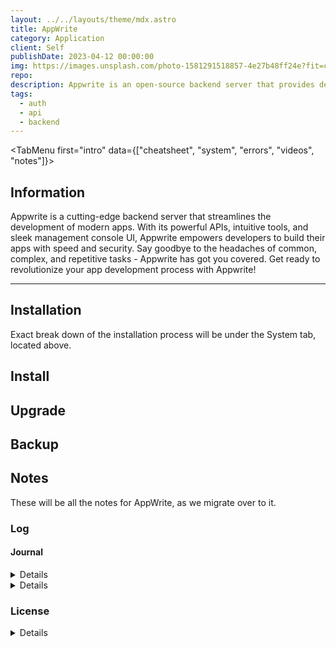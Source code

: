 ```yaml
---
layout: ../../layouts/theme/mdx.astro
title: AppWrite
category: Application
client: Self
publishDate: 2023-04-12 00:00:00
img: https://images.unsplash.com/photo-1581291518857-4e27b48ff24e?fit=crop&w=1400&h=700&q=75
repo:
description: Appwrite is an open-source backend server that provides developers with core APIs to build applications. It is self-hosted and can run on any operating system. Appwrite aims to simplify backend development for developers.
tags:
  - auth
  - api
  - backend
---
```



<TabMenu first="intro" data={["cheatsheet", "system", "errors", "videos", "notes"]}>

<TabData tail="block" data="intro">

## Information

Appwrite is a cutting-edge backend server that streamlines the development of modern apps. 
With its powerful APIs, intuitive tools, and sleek management console UI, Appwrite empowers developers to build their apps with speed and security. 
Say goodbye to the headaches of common, complex, and repetitive tasks - Appwrite has got you covered. 
Get ready to revolutionize your app development process with Appwrite!

---

## Installation

Exact break down of the installation process will be under the System tab, located above.

</TabData>


<TabData data="cheatsheet">

</TabData>

<TabData data="system">

## Install

## Upgrade

## Backup

</TabData>

<TabData data="errors">

</TabData>

<TabData data="videos">
</TabData>


<TabData data="notes">

## Notes

These will be all the notes for AppWrite, as we migrate over to it.

### Log

#### Journal

<Details data="2023-04-14">
Added email configuration to the appwrite server variables.
</Details>

<Details data="2023-04-12">
Starting the mdx sheet for AppWrite. I will try to include all the reference material here.
</Details>

### License

<Details data="Appwrite License">
appwrite/appwrite is licensed under the BSD 3-Clause "New" or "Revised" License located here [license.md](https://github.com/appwrite/appwrite/blob/master/LICENSE)
</Details>

</TabData>
</TabMenu>